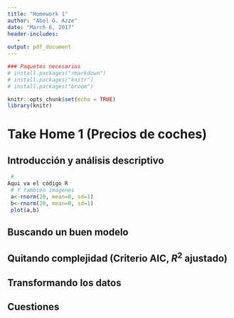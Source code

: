 ```yaml
---
title: "Homework 1"
author: "Abel G. Azze"
date: "March 6, 2017"
header-includes:
   - 
output: pdf_document
---
```


```r
### Paquetes necesarios
# install.packages("rmarkdown")
# install.packages("knitr")
# install.packages("broom")
```

```r
knitr::opts_chunk$set(echo = TRUE)
library(knitr)
```

# Take Home 1 (Precios de coches)


## Introducción y análisis descriptivo
```r
 #
Aqui va el código R
 # Y tambien imágenes
 a<-rnorm(20, mean=0, sd=1)
 b<-rnorm(20, mean=0, sd=1)
 plot(a,b)
```
## Buscando un buen modelo
## Quitando complejidad (Criterio AIC, $R^{2}$ ajustado)
## Transformando los datos
## Cuestiones
